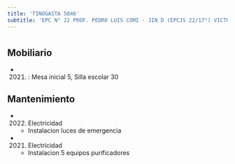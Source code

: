 ```yaml
---
title: 'TINOGASTA 5046'
subtitle: 'EPC N° 22 PROF. PEDRO LUIS COMI - JIN D (EPCJS 22/17°) VICTORIA OCAMPO'
---
```


#


## Mobiliario

*  (2021) : Mesa inicial 5, Silla escolar 30 





## Mantenimiento

*  (2022) Electricidad 
    + Instalacion luces de emergencia

*  (2021) Electricidad 
    + Instalacion 5 equipos purificadores



